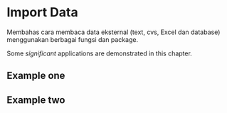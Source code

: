 # Import Data {#importdata}

Membahas cara membaca data eksternal (text, cvs, Excel dan database) menggunakan berbagai fungsi dan package.

Some _significant_ applications are demonstrated in this chapter.

## Example one

## Example two
